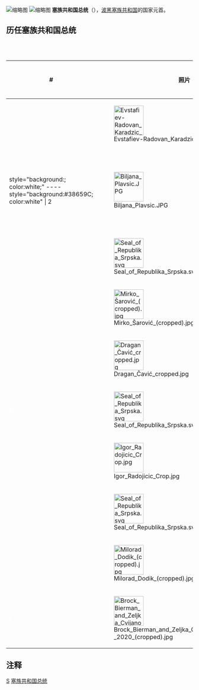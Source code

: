 {{Not|塞爾維亞總統}}

{{Infobox official post
|post = 总统
|body = 塞族共和国
|native_name = <small>Предсједник Републике Српске</small>
|flag = Flag of the President of Republika Srpska.svg
|flagsize = 125px
|flagborder = 
|flagcaption = 塞族共和国总统旗
|insignia = 
|insigniasize = 
|insigniacaption = 
|department = 
|image = 
|imagesize = 165px
|alt = 
|incumbent = [[热莉卡·茨维亚诺维奇|热莉卡·茨维亚诺维奇]]
|incumbentsince = 2018年11月19日
|style = 
|residence = [[巴尼亚卢卡|巴尼亚卢卡]]
|nominator = 
|nominatorpost = 
|appointer = 直接民众投票
|appointerpost = 
|termlength = 4年，可连任一次
|inaugural = [[拉多万·卡拉季奇|拉多万·卡拉季奇]]
|formation = 1992年4月7日
|last = 
|abolished = 
|succession = 
|deputy = [[塞族共和国副总统列表|塞族共和国副总统]]
|salary = 
|website = http://www.predsjednikrs.net/
}}
[[File:Flag_of_the_President_of_Republika_Srpska.svg|缩略图]]
[[File:Standard_of_the_President_of_Republika_Srpska_(1995-2007).svg|缩略图]]
'''塞族共和国总统'''（{{lang-sr|Предсједник Републике Српске}}），[[波斯尼亚和黑塞哥维那|波黑]][[塞族共和国|塞族共和国]]的国家元首。

== 历任塞族共和国总统 ==
{{legend2|{{Party_meta/color/塞族民主党_(波黑)}}|[[塞尔维亚族民主党|塞族民主党]] (SDS)|border=1px solid #AAAAAA}}<br>{{legend2|{{Party_meta/color/塞尔维亚激进党}}|[[塞族共和国|塞族共和国]][[塞尔维亚激进党|塞尔维亚激进党]] (SRS RS)|border=1px solid #AAAAAA}}<br>{{legend2|{{Party_meta/color/独立社会民主联盟}}|[[独立社会民主人士联盟|独立社会民主联盟]] (SNSD)|border=1px solid #AAAAAA}}
{| class="wikitable" style="text-align:center"
|--
! #
! 照片
! width=180|姓名<br><small>(出生-逝世) 
! 上任
! 离任
! 政党
|-
! style="background:{{Party_meta/color/塞族民主党_(波黑)}}; color:white;" | 1
| [[File:Evstafiev-Radovan_Karadzic_3MAR94.jpg|80px]] || [[拉多万·卡拉季奇|拉多万·卡拉季奇]]<br><small>(1945-) || 1992年4月7日 || 1996年7月19日 || [[塞尔维亚族民主党|塞族民主党]]
|--
! style="background:{{Party_meta/color/塞族民主党_(波黑)}}; color:white;" ----style="background:#38659C; color:white" | 2 
| [[File:Biljana_Plavsic.JPG|80px]] || [[比利亚娜·普拉夫希奇|比利亚娜·普拉夫希奇]]<br><small>(1930-) || 1996年7月19日 || 1998年11月4日 || [[塞尔维亚族民主党|塞族民主党]]<br><small>(至1997)</small>
----{{tsl|en|Serb National Alliance|塞尔维亚人民联盟}}<br><small>(自1997)</small>
|--
! style="background:{{Party_meta/color/塞尔维亚激进党}}; color:white;" | 3
| [[File:Seal_of_Republika_Srpska.svg|80px]] || [[尼古拉·波普拉申|尼古拉·波普拉申]]<br><small>(1951-) || 1998年11月4日 || 1999年9月2日{{NoteTag|1999年3月5日被[[国际社会驻波黑高级代表|国际社会驻波黑高级代表]] 解除职务；1999年9月2日解职生效。}} || {{tsl|en|Serbian Radical Party of Republika Srpska|塞族共和国塞尔维亚激进党}}
|--
! style="background:{{Party_meta/color/塞族民主党_(波黑)}}; color:white;" | 4 
| [[File:Mirko_Šarović_(cropped).jpg|80px]] || [[米尔科·沙罗维奇|米尔科·沙罗维奇]]<br /><small>(1956-) || 2000年1月26日{{NoteTag|直到2000年12月16日才获高级代表承认为总统。}} || 2002年11月28日 || [[塞尔维亚族民主党|塞族民主党]]
|--
! style="background:{{Party_meta/color/塞族民主党_(波黑)}}; color:white;" | 5
| [[File:Dragan_Čavić_cropped.jpg|80px]] || {{tsl|en|Dragan Čavić|德拉甘·查维奇}}<br /><small>(1958-) || 2002年11月28日 || 2006年11月9日 || [[塞尔维亚族民主党|塞族民主党]]
|--
! style="background:{{Party_meta/color/独立社会民主联盟}}; color:white;" | 6
| [[File:Seal_of_Republika_Srpska.svg|80px]] || [[米兰·耶利奇|米兰·耶利奇]]<br><small>(1956–2007) || 2006年11月9日 || 2007年9月30日{{NoteTag|死于任上}} ||rowspan=5| [[独立社会民主人士联盟|独立社会民主联盟]]
|-- 
! style="background:{{Party_meta/color/独立社会民主联盟}}; color:white;" | —
| [[File:Igor_Radojicic_Crop.jpg|80px]] || {{tsl|en|Igor Radojičić|伊戈尔·拉多伊契奇}}（''署任''）<br /><small>(1966-) || 2007年10月1日 || 2007年12月28日 
|--
! style="background:{{Party_meta/color/独立社会民主联盟}}; color:white;" | 7
| [[File:Seal_of_Republika_Srpska.svg|80px]] || {{tsl|en|Rajko Kuzmanović|拉伊科·库兹曼诺维奇}}<br /><small>(1931-) || 2007年12月28日 || 2010年11月15日 
|--
! style="background:{{Party_meta/color/独立社会民主联盟}}; color:white;" | 8
| [[File:Milorad_Dodik_(cropped).jpg|80px]] || [[米洛拉德·多迪克|米洛拉德·多迪克]]<br /><small>(1959-) || 2010年11月15日 || 2018年11月19日
|--
! style="background:{{Party_meta/color/独立社会民主联盟}}; color:white;" | 9
| [[File:Brock_Bierman_and_Zeljka_Cvijanovic_at_USAID_-_2020_(cropped).jpg|80px]] || [[热莉卡·茨维亚诺维奇|热莉卡·茨维亚诺维奇]]<br /><small>(1967-) || 2018年11月19日 || 現任
|}

== 注释 ==
{{NoteFoot}}

[[Category:各国总统|S]]
[[Category:塞族共和国总统|]]